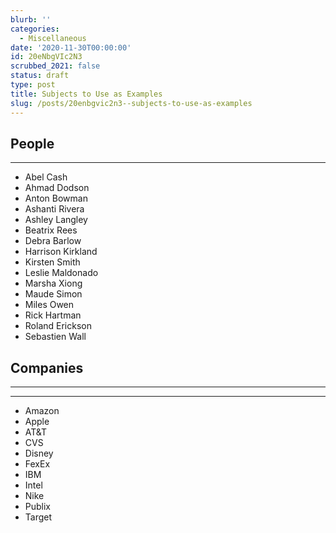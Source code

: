 ```yaml
---
blurb: ''
categories:
  - Miscellaneous
date: '2020-11-30T00:00:00'
id: 20eNbgVIc2N3
scrubbed_2021: false
status: draft
type: post
title: Subjects to Use as Examples
slug: /posts/20enbgvic2n3--subjects-to-use-as-examples
---
```


People 
---
---


- Abel Cash
- Ahmad Dodson
- Anton Bowman
- Ashanti Rivera
- Ashley Langley
- Beatrix Rees
- Debra Barlow
- Harrison Kirkland
- Kirsten Smith
- Leslie Maldonado
- Marsha Xiong
- Maude Simon
- Miles Owen
- Rick Hartman
- Roland Erickson
- Sebastien Wall

Companies
---
---
---


- Amazon
- Apple
- AT&T
- CVS
- Disney
- FexEx
- IBM
- Intel
- Nike
- Publix
- Target
